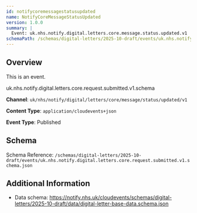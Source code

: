 ```yaml
---
id: notifycoremessagestatusupdated
name: NotifyCoreMessageStatusUpdated
version: 1.0.0
summary: |
  Event: uk.nhs.notify.digital.letters.core.message.status.updated.v1
schemaPath: /schemas/digital-letters/2025-10-draft/events/uk.nhs.notify.digital.letters.core.request.submitted.v1.schema.json
---
```


## Overview

This is an event.


uk.nhs.notify.digital.letters.core.request.submitted.v1.schema

**Channel**: `uk/nhs/notify/digital/letters/core/message/status/updated/v1`

**Content Type**: `application/cloudevents+json`

**Event Type**: Published

## Schema

Schema Reference: `/schemas/digital-letters/2025-10-draft/events/uk.nhs.notify.digital.letters.core.request.submitted.v1.schema.json`

<!-- Renders the given schema into the page, as a JSON code block -->
<Schema file="uk.nhs.notify.digital.letters.core.request.submitted.v1.schema.json" />

<!-- Renders the given schema into the page using a nice Schema component -->
<SchemaViewer file="uk.nhs.notify.digital.letters.core.request.submitted.v1.schema.json" />

## Additional Information

- Data schema: https://notify.nhs.uk/cloudevents/schemas/digital-letters/2025-10-draft/data/digital-letter-base-data.schema.json
